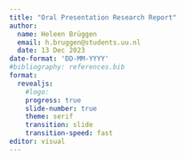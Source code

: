 ```yaml
---
title: "Oral Presentation Research Report"
author: 
  name: Heleen Brüggen
  email: h.bruggen@students.uu.nl
  date: 13 Dec 2023
date-format: 'DD-MM-YYYY'
#bibliography: references.bib
format: 
  revealjs:
    #logo:
    progress: true
    slide-number: true
    theme: serif
    transition: slide
    transition-speed: fast
editor: visual
---
```


